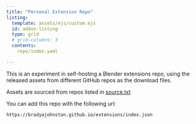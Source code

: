 ```yaml
---
title: "Personal Extension Repo"
listing:
  template: assets/ejs/custom.ejs
  id: addon-listing
  type: grid
  # grid-columns: 3
  contents:
    repo/index.yaml

---
```


This is an experiment in self-hosting a Blender extensions repo, using the released assets from different GitHub repos as the download files. 

Assets are sourced from repos listed in [source.txt](https://github.com/BradyAJohnston/extensions/blob/main/repo/source.txt)

You can add this repo with the following url:
```bash
https://bradyajohnston.github.io/extensions/index.json
```

::: {#addon-listings}
:::